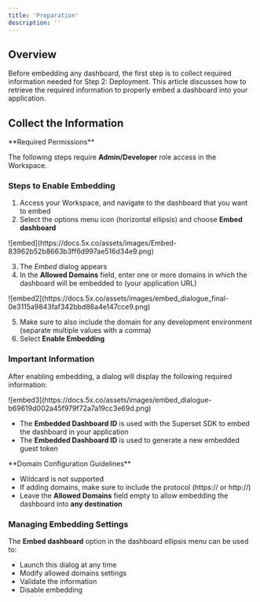 ```yaml
---
title: 'Preparation'
description: ''
---
```


## Overview

Before embedding any dashboard, the first step is to collect required information needed for Step 2: Deployment. This article discusses how to retrieve the required information to properly embed a dashboard into your application.

## Collect the Information

<Note>
**Required Permissions**

The following steps require **Admin/Developer** role access in the Workspace.
</Note>

### Steps to Enable Embedding

1. Access your Workspace, and navigate to the dashboard that you want to embed
2. Select the options menu icon (horizontal ellipsis) and choose **Embed dashboard**

<Frame>
  ![embed](https://docs.5x.co/assets/images/Embed-83962b52b8663b3ff6d997ae516d34e9.png)
</Frame>

3. The *Embed* dialog appears
4. In the **Allowed Domains** field, enter one or more domains in which the dashboard will be embedded to (your application URL)

<Frame>
  ![embed2](https://docs.5x.co/assets/images/embed_dialogue_final-0e3115a9843faf342bbd86a4e147cce9.png)
</Frame>

5. Make sure to also include the domain for any development environment (separate multiple values with a comma)
6. Select **Enable Embedding**

### Important Information

After enabling embedding, a dialog will display the following required information:

<Frame>
  ![embed3](https://docs.5x.co/assets/images/embed_dialogue-b69619d002a45f979f72a7a19cc3e69d.png)
</Frame>

* The **Embedded Dashboard ID** is used with the Superset SDK to embed the dashboard in your application
* The **Embedded Dashboard ID** is used to generate a new embedded guest token

<Tip>
**Domain Configuration Guidelines**

- Wildcard is not supported
- If adding domains, make sure to include the protocol (https:// or http://)
- Leave the **Allowed Domains** field empty to allow embedding the dashboard into **any destination**
</Tip>

### Managing Embedding Settings

The **Embed dashboard** option in the dashboard ellipsis menu can be used to:
* Launch this dialog at any time
* Modify allowed domains settings
* Validate the information
* Disable embedding